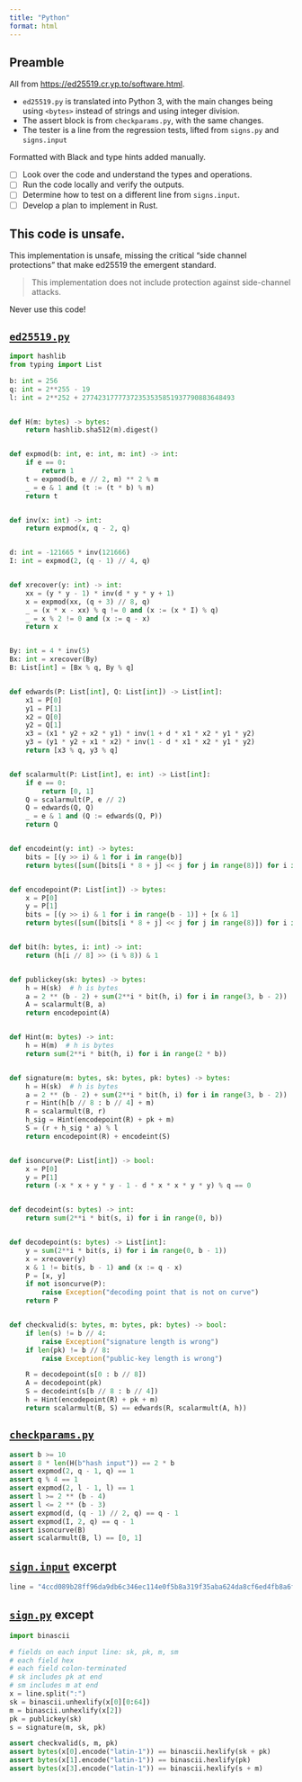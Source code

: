 ```yaml
---
title: "Python"
format: html
---
```


## Preamble

All from [https://ed25519.cr.yp.to/software.html](https://ed25519.cr.yp.to/software.html).

*   `ed25519.py` is translated into Python 3, with the main changes being using `<bytes>` instead of strings and using integer division.
*   The assert block is from `checkparams.py`, with the same changes.
*   The tester is a line from the regression tests, lifted from `signs.py` and `signs.input`

Formatted with Black and type hints added manually.

- [ ] Look over the code and understand the types and operations.
- [ ] Run the code locally and verify the outputs.
- [ ] Determine how to test on a different line from `signs.input`.
- [ ] Develop a plan to implement in Rust.

::: {.callout-caution}

## This code is unsafe.

This implementation is unsafe, missing the critical "side channel protections" that make ed25519 the emergent standard. 

> This implementation does not include protection against side-channel attacks. 

Never use this code!

:::

## [`ed25519.py`](https://ed25519.cr.yp.to/python/ed25519.py)

```python
import hashlib
from typing import List

b: int = 256
q: int = 2**255 - 19
l: int = 2**252 + 27742317777372353535851937790883648493


def H(m: bytes) -> bytes:
    return hashlib.sha512(m).digest()


def expmod(b: int, e: int, m: int) -> int:
    if e == 0:
        return 1
    t = expmod(b, e // 2, m) ** 2 % m
    _ = e & 1 and (t := (t * b) % m)
    return t


def inv(x: int) -> int:
    return expmod(x, q - 2, q)


d: int = -121665 * inv(121666)
I: int = expmod(2, (q - 1) // 4, q)


def xrecover(y: int) -> int:
    xx = (y * y - 1) * inv(d * y * y + 1)
    x = expmod(xx, (q + 3) // 8, q)
    _ = (x * x - xx) % q != 0 and (x := (x * I) % q)
    _ = x % 2 != 0 and (x := q - x)
    return x


By: int = 4 * inv(5)
Bx: int = xrecover(By)
B: List[int] = [Bx % q, By % q]


def edwards(P: List[int], Q: List[int]) -> List[int]:
    x1 = P[0]
    y1 = P[1]
    x2 = Q[0]
    y2 = Q[1]
    x3 = (x1 * y2 + x2 * y1) * inv(1 + d * x1 * x2 * y1 * y2)
    y3 = (y1 * y2 + x1 * x2) * inv(1 - d * x1 * x2 * y1 * y2)
    return [x3 % q, y3 % q]


def scalarmult(P: List[int], e: int) -> List[int]:
    if e == 0:
        return [0, 1]
    Q = scalarmult(P, e // 2)
    Q = edwards(Q, Q)
    _ = e & 1 and (Q := edwards(Q, P))
    return Q


def encodeint(y: int) -> bytes:
    bits = [(y >> i) & 1 for i in range(b)]
    return bytes([sum([bits[i * 8 + j] << j for j in range(8)]) for i in range(b // 8)])


def encodepoint(P: List[int]) -> bytes:
    x = P[0]
    y = P[1]
    bits = [(y >> i) & 1 for i in range(b - 1)] + [x & 1]
    return bytes([sum([bits[i * 8 + j] << j for j in range(8)]) for i in range(b // 8)])


def bit(h: bytes, i: int) -> int:
    return (h[i // 8] >> (i % 8)) & 1


def publickey(sk: bytes) -> bytes:
    h = H(sk)  # h is bytes
    a = 2 ** (b - 2) + sum(2**i * bit(h, i) for i in range(3, b - 2))
    A = scalarmult(B, a)
    return encodepoint(A)


def Hint(m: bytes) -> int:
    h = H(m)  # h is bytes
    return sum(2**i * bit(h, i) for i in range(2 * b))


def signature(m: bytes, sk: bytes, pk: bytes) -> bytes:
    h = H(sk)  # h is bytes
    a = 2 ** (b - 2) + sum(2**i * bit(h, i) for i in range(3, b - 2))
    r = Hint(h[b // 8 : b // 4] + m)
    R = scalarmult(B, r)
    h_sig = Hint(encodepoint(R) + pk + m)
    S = (r + h_sig * a) % l
    return encodepoint(R) + encodeint(S)


def isoncurve(P: List[int]) -> bool:
    x = P[0]
    y = P[1]
    return (-x * x + y * y - 1 - d * x * x * y * y) % q == 0


def decodeint(s: bytes) -> int:
    return sum(2**i * bit(s, i) for i in range(0, b))


def decodepoint(s: bytes) -> List[int]:
    y = sum(2**i * bit(s, i) for i in range(0, b - 1))
    x = xrecover(y)
    x & 1 != bit(s, b - 1) and (x := q - x)
    P = [x, y]
    if not isoncurve(P):
        raise Exception("decoding point that is not on curve")
    return P


def checkvalid(s: bytes, m: bytes, pk: bytes) -> bool:
    if len(s) != b // 4:
        raise Exception("signature length is wrong")
    if len(pk) != b // 8:
        raise Exception("public-key length is wrong")

    R = decodepoint(s[0 : b // 8])
    A = decodepoint(pk)
    S = decodeint(s[b // 8 : b // 4])
    h = Hint(encodepoint(R) + pk + m)
    return scalarmult(B, S) == edwards(R, scalarmult(A, h))
```

## [`checkparams.py`](https://ed25519.cr.yp.to/python/checkparams.py)

```python
assert b >= 10
assert 8 * len(H(b"hash input")) == 2 * b
assert expmod(2, q - 1, q) == 1
assert q % 4 == 1
assert expmod(2, l - 1, l) == 1
assert l >= 2 ** (b - 4)
assert l <= 2 ** (b - 3)
assert expmod(d, (q - 1) // 2, q) == q - 1
assert expmod(I, 2, q) == q - 1
assert isoncurve(B)
assert scalarmult(B, l) == [0, 1]
```

## [`sign.input`](https://ed25519.cr.yp.to/python/sign.input) excerpt

```python
line = "4ccd089b28ff96da9db6c346ec114e0f5b8a319f35aba624da8cf6ed4fb8a6fb3d4017c3e843895a92b70aa74d1b7ebc9c982ccf2ec4968cc0cd55f12af4660c:3d4017c3e843895a92b70aa74d1b7ebc9c982ccf2ec4968cc0cd55f12af4660c:72:92a009a9f0d4cab8720e820b5f642540a2b27b5416503f8fb3762223ebdb69da085ac1e43e15996e458f3613d0f11d8c387b2eaeb4302aeeb00d291612bb0c0072:"
```

## [`sign.py`](https://ed25519.cr.yp.to/python/sign.py) except

```python
import binascii

# fields on each input line: sk, pk, m, sm
# each field hex
# each field colon-terminated
# sk includes pk at end
# sm includes m at end
x = line.split(":")
sk = binascii.unhexlify(x[0][0:64])
m = binascii.unhexlify(x[2])
pk = publickey(sk)
s = signature(m, sk, pk)

assert checkvalid(s, m, pk)
assert bytes(x[0].encode("latin-1")) == binascii.hexlify(sk + pk)
assert bytes(x[1].encode("latin-1")) == binascii.hexlify(pk)
assert bytes(x[3].encode("latin-1")) == binascii.hexlify(s + m)
```